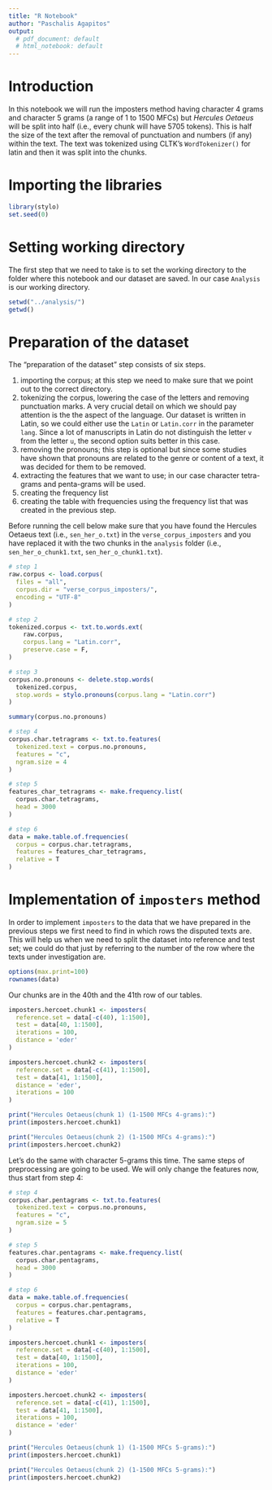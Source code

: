 ```yaml
---
title: "R Notebook"
author: "Paschalis Agapitos"
output:
  # pdf_document: default
  # html_notebook: default
---
```

# Introduction
In this notebook we will run the imposters method having character 4 grams and character 5 grams (a range of 1 to 1500 MFCs) but *Hercules Oetaeus* will be split into half (i.e., every chunk will have 5705 tokens). This is half the size of the text after the removal of punctuation and numbers (if any) within the text. The text was tokenized using CLTK's `WordTokenizer()` for latin and then it was split into the chunks.

# Importing the libraries

```r
library(stylo)
set.seed(0)
```

# Setting working directory

The first step that we need to take is to set the working directory to the folder where this notebook and our dataset are saved. In our case `Analysis` is our working directory.

```r
setwd("../analysis/")
getwd()
```

# Preparation of the dataset

The "preparation of the dataset" step consists of six steps.

1)  importing the corpus; at this step we need to make sure that we point out to the correct directory.
2)  tokenizing the corpus, lowering the case of the letters and removing punctuation marks. A very crucial detail on which we should pay attention is the the aspect of the language. Our dataset is written in Latin, so we could either use the `Latin` or `Latin.corr` in the parameter `lang`. Since a lot of manuscripts in Latin do not distinguish the letter `v` from the letter `u`, the second option suits better in this case.
3)  removing the pronouns; this step is optional but since some studies have shown that pronouns are related to the genre or content of a text, it was decided for them to be removed.
4)  extracting the features that we want to use; in our case character tetra-grams and penta-grams will be used.
5)  creating the frequency list
6)  creating the table with frequencies using the frequency list that was created in the previous step.

Before running the cell below make sure that you have found the Hercules Oetaeus text (i.e., `sen_her_o.txt`) in the `verse_corpus_imposters` and you have replaced it with the two chunks in the `analysis` folder (i.e., `sen_her_o_chunk1.txt`, `sen_her_o_chunk1.txt`).

```r
# step 1
raw.corpus <- load.corpus(
  files = "all",
  corpus.dir = "verse_corpus_imposters/",
  encoding = "UTF-8"
)
```

```r
# step 2
tokenized.corpus <- txt.to.words.ext(
    raw.corpus,
    corpus.lang = "Latin.corr",
    preserve.case = F,
)
```

```r
# step 3
corpus.no.pronouns <- delete.stop.words(
  tokenized.corpus,
  stop.words = stylo.pronouns(corpus.lang = "Latin.corr")
)

summary(corpus.no.pronouns)
```

```r
# step 4
corpus.char.tetragrams <- txt.to.features(
  tokenized.text = corpus.no.pronouns,
  features = "c",
  ngram.size = 4
)
```

```r
# step 5
features_char_tetragrams <- make.frequency.list(
  corpus.char.tetragrams,
  head = 3000
)
```

```r
# step 6
data = make.table.of.frequencies(
  corpus = corpus.char.tetragrams,
  features = features_char_tetragrams,
  relative = T
)
```

# Implementation of `imposters` method
In order to implement `imposters` to the data that we have prepared in the previous steps we first need to find in which rows the disputed texts are. This will help us when we need to split the dataset into reference and test set; we could do that just by referring to the number of the row where the texts under investigation are.

```r
options(max.print=100)
rownames(data)
```
Our chunks are in the 40th and the 41th row of our tables.
```r
imposters.hercoet.chunk1 <- imposters(
  reference.set = data[-c(40), 1:1500],
  test = data[40, 1:1500],
  iterations = 100,
  distance = 'eder'
)
```
```r
imposters.hercoet.chunk2 <- imposters(
  reference.set = data[-c(41), 1:1500],
  test = data[41, 1:1500],
  distance = 'eder',
  iterations = 100
)
```
```r
print("Hercules Oetaeus(chunk 1) (1-1500 MFCs 4-grams):")
print(imposters.hercoet.chunk1)
```
```r
print("Hercules Oetaeus(chunk 2) (1-1500 MFCs 4-grams):")
print(imposters.hercoet.chunk2)
```
Let's do the same with character 5-grams this time. The same steps of preprocessing are going to be used. We will only change the features now, thus start from step 4:
```r
# step 4
corpus.char.pentagrams <- txt.to.features(
  tokenized.text = corpus.no.pronouns,
  features = "c",
  ngram.size = 5
)
```

```r
# step 5
features.char.pentagrams <- make.frequency.list(
  corpus.char.pentagrams,
  head = 3000
)
```

```r
# step 6
data = make.table.of.frequencies(
  corpus = corpus.char.pentagrams,
  features = features.char.pentagrams,
  relative = T
)
```

```r
imposters.hercoet.chunk1 <- imposters(
  reference.set = data[-c(40), 1:1500],
  test = data[40, 1:1500],
  iterations = 100,
  distance = 'eder'
)
```

```r
imposters.hercoet.chunk2 <- imposters(
  reference.set = data[-c(41), 1:1500],
  test = data[41, 1:1500],
  iterations = 100,
  distance = 'eder'
)
```


```r
print("Hercules Oetaeus(chunk 1) (1-1500 MFCs 5-grams):")
print(imposters.hercoet.chunk1)
```

```r
print("Hercules Oetaeus(chunk 2) (1-1500 MFCs 5-grams):")
print(imposters.hercoet.chunk2)
```